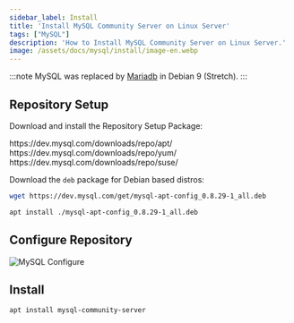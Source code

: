 ```yaml
---
sidebar_label: Install
title: 'Install MySQL Community Server on Linux Server'
tags: ["MySQL"]
description: 'How to Install MySQL Community Server on Linux Server.'
image: /assets/docs/mysql/install/image-en.webp
---
```



:::note
MySQL was replaced by [Mariadb](../mariadb/_category_.yaml) in Debian 9 (Stretch).
:::

## Repository Setup

Download and install the Repository Setup Package:

<Tabs>
  <TabItem value="apt" label="APT" default>
    https://dev.mysql.com/downloads/repo/apt/
  </TabItem>
  <TabItem value="yum" label="Yum">
    https://dev.mysql.com/downloads/repo/yum/
  </TabItem>
  <TabItem value="suse" label="SUSE">
    https://dev.mysql.com/downloads/repo/suse/
  </TabItem>
</Tabs>

Download the `deb` package for Debian based distros:

```bash
wget https://dev.mysql.com/get/mysql-apt-config_0.8.29-1_all.deb
```

```bash
apt install ./mysql-apt-config_0.8.29-1_all.deb
```

## Configure Repository

![MySQL Configure](/assets/docs/mysql/install/configure.webp)

## Install

```bash
apt install mysql-community-server
```